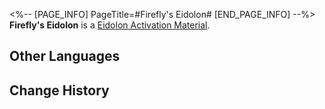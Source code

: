 <%-- [PAGE_INFO]
PageTitle=#Firefly's Eidolon#
[END_PAGE_INFO] --%>
{{Item Infobox
|id          = 11310
|image       = Item Firefly's Eidolon.png{{subst:void|<!--$UPLOAD:<<SpriteOutput/ItemFigures/11003.png>-<Item Firefly's Eidolon.png>-<Item Icons>>-->}}
|type        = Eidolon Activation Material
|invCategory = 
|rarity      = 5
|effect      = 
|description = Material for raising Firefly's Eidolon Level.
}}
'''Firefly's Eidolon''' is a [[Eidolon Activation Material]].

==Other Languages==
{{Other Languages
|en   = Firefly's Eidolon
|zhs  = 【流萤】的星魂
|zht  = 【流螢】的星魂
|ja   = 「ホタル」の星魂
|ko   = [반디]의 성혼
|es   = Eidolon de Luciérnaga
|fr   = Eidolon de Luciole
|ru   = Эйдолон Светлячка
|th   = Eidolon ของ Firefly
|vi   = Tinh Hồn Firefly
|de   = Glühwürmchens Eidolon
|id   = Firefly's Eidolon
|pt   = Eidolon da Vaga-lume
}}

==Change History==
{{Change History|2.3}}